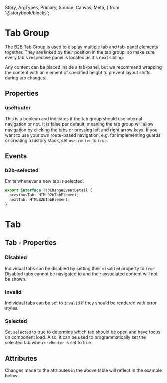   Story,
  ArgTypes,
  Primary,
  Source,
  Canvas,
  Meta,
} from '@storybook/blocks';


<Meta of={TabGroupStories} />

# Tab Group

<Canvas columns={3} withSource="open" withToolbar={false}>
  <Story id="components-interaction-tab-group--story-010-all-tabs" />
</Canvas>

The B2B Tab Group is used to display multiple tab and tab-panel elements together.
They are linked by their position in the tab group, so make sure every tab's respective
panel is located as it's next sibling.

Any content can be placed inside a tab-panel, but we recommend wrapping the content
with an element of specified height to prevent layout shifts during tab changes.

## Properties

### useRouter

This is a boolean and indicates if the tab group should use internal navigation or not.
It is false per default, meaning the tab group will allow navigation by clicking the tabs or
pressing left and right arrow keys. If you want to use your own route-based navigation, e.g. for
implementing guards or creating a history stack, set `use-router` to `true`.

## Events

### b2b-selected

Emits whenever a new tab is selected.

```typescript
export interface TabChangeEventDetail {
  previousTab: HTMLB2bTabElement;
  nextTab: HTMLB2bTabElement;
}
```

# Tab

## Tab - Properties

### Disabled

Individual tabs can be disabled by setting their `disabled` property to `true`.
Disabled tabs cannot be navigated to and their associated content will not be shown.

### Invalid

Individual tabs can be set to `invalid` if they should be rendered with error styles.

### Selected

Set `selected` to true to determine which tab should be open and have focus on component load. Also, it can be used to
programmatically set the selected tab when `useRouter` is set to true.

## Attributes

<ArgTypes of={TabGroupStories} />
Changes made to the attributes in the above table will reflect in the example below:
<Primary />

